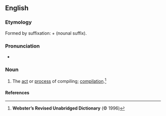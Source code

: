 ==English==

===Etymology===
Formed by suffixation: {{term|compile|lang=en}} + {{term|-ment|lang=en}} (nounal suffix).

===Pronunciation===
* {{a|UK}} {{IPA|/kɒmˈpaɪlmənt/}}

===Noun===
{{en-noun|-}}

# The [[act]] or [[process]] of compiling; [[compilation]].<ref name="WRUD-def">'''Webster’s Revised Unabridged Dictionary''' (© 1996)</ref>

====References====
<references/>